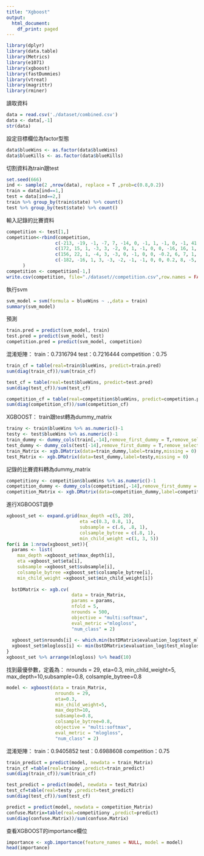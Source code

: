 ---
title: "Xgboost"
output:
  html_document:
    df_print: paged
---
```{r}
library(dplyr)
library(data.table)
library(Metrics)
library(e1071)
library(xgboost)
library(fastDummies)
library(vtreat)
library(magrittr)
library(rminer)
```

讀取資料
```{r}
data = read.csv('./dataset/combined.csv')
data <- data[,-1]
str(data)

```

設定目標欄位為factor型態
```{r}
data$blueWins <- as.factor(data$blueWins)
data$blueKills <- as.factor(data$blueKills)
```

切割資料為train跟test
```{r}
set.seed(666)
ind <- sample(2 ,nrow(data), replace = T ,prob=c(0.8,0.2))
train = data[ind==1,]
test = data[ind==2,]
train %>% group_by(train$state) %>% count()
test %>% group_by(test$state) %>% count()
```

輸入記錄的比賽資料
```{r}
competition <- test[1,]
competition<-rbind(competition,
                  c(-213, -19, -1, -7, 7, -14, 0, -1, 1, -1, 0, -1, 41, 0, -3800, -610),
                  c(172, 15, 1, -3, 3, -2, 0, 1, -1, 0, 0, -16, 16, 1, -2200, -300),
                  c(156, 22, 1, -4, 3, -3, 0, -1, 0, 0, -0.2, 6, 7, 1, -800, -1180),
                  c(-182, -16, 1, 3, -3, -2, -1, -1, 0, 0, 0.2, 8, -5, 0, 1400, 850)
      )
competition <- competition[-1,]
write.csv(competition, file="./dataset//competition.csv",row.names = FALSE)
```

執行svm
```{r}
svm_model = svm(formula = blueWins ~ .,data = train)
summary(svm_model)
```

預測
```{r}
train.pred = predict(svm_model, train)
test.pred = predict(svm_model, test)
competition.pred = predict(svm_model, competition)
```

混淆矩陣：
    train：0.7316794
    test：0.7216444
    competition：0.75
```{r}
train_cf = table(real=train$blueWins, predict=train.pred)
sum(diag(train_cf))/sum(train_cf)

test_cf = table(real=test$blueWins, predict=test.pred)
sum(diag(test_cf))/sum(test_cf)

competition_cf = table(real=competition$blueWins, predict=competition.pred)
sum(diag(competition_cf))/sum(competition_cf)
```
XGBOOST：
train跟test轉為dummy_matrix
```{r}
trainy <- train$blueWins %>% as.numeric()-1
testy <- test$blueWins %>% as.numeric()-1
train_dummy <- dummy_cols(train[,-14],remove_first_dummy = T,remove_selected_columns=T) %>% as.matrix()
test_dummy <- dummy_cols(test[-14],remove_first_dummy = T,remove_selected_columns=T) %>% as.matrix()
train_Matrix <- xgb.DMatrix(data=train_dummy,label=trainy,missing = 0)
test_Matrix <- xgb.DMatrix(data=test_dummy,label=testy,missing = 0)
```

記錄的比賽資料轉為dummy_matrix
```{r}
competitiony <- competition$blueWins %>% as.numeric()-1
competition_dummy <- dummy_cols(competition[,-14],remove_first_dummy = T,remove_selected_columns=T) %>% as.matrix()
competition_Matrix <- xgb.DMatrix(data=competition_dummy,label=competitiony,missing = 0)
```

進行XGBOOST調參
```{r}
xgboost_set <- expand.grid(max_depth =c(5, 20),
                           eta =c(0.3, 0.8, 1),
                           subsample = c(.6, .8, 1), 
                           colsample_bytree = c(.8, 1),
                           min_child_weight =c(1, 3, 5))
for(i in 1:nrow(xgboost_set)){
  params <- list(
    max_depth =xgboost_set$max_depth[i],
    eta =xgboost_set$eta[i],
    subsample =xgboost_set$subsample[i],
    colsample_bytree =xgboost_set$colsample_bytree[i],
    min_child_weight =xgboost_set$min_child_weight[i])
  
  bstDMatrix <- xgb.cv( 
                        data = train_Matrix, 
                        params = params,
                        nfold = 5,
                        nrounds = 500,
                        objective = "multi:softmax",
                        eval_metric ="mlogloss",
                        "num_class" = 2)
  
  xgboost_set$nrounds[i] <- which.min(bstDMatrix$evaluation_log$test_mlogloss_mean)
  xgboost_set$mlogloss[i] <- min(bstDMatrix$evaluation_log$test_mlogloss_mean)
}
xgboost_set %>% arrange(mlogloss) %>% head(10)

```

找到最優參數，定義為：
                nrounds = 29,
                eta=0.3,
                min_child_weight=5,
                max_depth=10,subsample=0.8,
                colsample_bytree=0.8
```{r}
model <- xgboost(data = train_Matrix,
                  nrounds = 29,
                  eta=0.3,
                  min_child_weight=5,
                  max_depth=10,
                  subsample=0.8,
                  colsample_bytree=0.8,
                  objective = "multi:softmax",
                  eval_metric = "mlogloss",
                  "num_class" = 2) 
```

混淆矩陣：
  train：0.9405852
  test：0.6988608
  competition：0.75
```{r}
train_predict = predict(model, newdata = train_Matrix)
train_cf =table(real=trainy ,predict=train_predict)
sum(diag(train_cf))/sum(train_cf)

test_predict = predict(model, newdata = test_Matrix)
test_cf=table(real=testy ,predict=test_predict)
sum(diag(test_cf))/sum(test_cf)

predict = predict(model, newdata = competition_Matrix)
confuse.Matrix=table(real=competitiony ,predict=predict)
sum(diag(confuse.Matrix))/sum(confuse.Matrix)
```
查看XGBOOST的importance欄位
```{r}
importance <- xgb.importance(feature_names = NULL, model = model)
head(importance)
```

